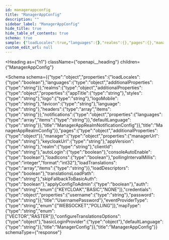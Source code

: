 ```yaml
---
id: managerappconfig
title: "ManagerAppConfig"
description: ""
sidebar_label: "ManagerAppConfig"
hide_title: true
hide_table_of_contents: true
schema: true
sample: {"loadLocales":true,"languages":{},"realms":{},"pages":{},"manager":{"managerUrl":"string","keycloakUrl":"string","appVersion":"string","realm":"string","clientId":"string","autoLogin":true,"consoleAutoEnable":true,"loadIcons":true,"pollingIntervalMillis":0,"loadTranslations":["string"],"loadDescriptors":true,"translationsLoadPath":"string","skipFallbackToBasicAuth":true,"applyConfigToAdmin":true,"auth":"KEYCLOAK","credentials":{"username":"string","password":"string"},"eventProviderType":"WEBSOCKET","mapType":"VECTOR","configureTranslationsOptions":{},"basicLoginProvider":{},"defaultLanguage":"string"}}
custom_edit_url: null
---
```



<Heading
  as={"h1"}
  className={"openapi__heading"}
  children={"ManagerAppConfig"}
>
</Heading>





<Schema
  schema={{"type":"object","properties":{"loadLocales":{"type":"boolean"},"languages":{"type":"object","additionalProperties":{"type":"string"}},"realms":{"type":"object","additionalProperties":{"type":"object","properties":{"appTitle":{"type":"string"},"styles":{"type":"string"},"logo":{"type":"string"},"logoMobile":{"type":"string"},"favicon":{"type":"string"},"language":{"type":"string"},"headers":{"type":"array","items":{"type":"string"}},"notifications":{"type":"object","properties":{"languages":{"type":"array","items":{"type":"string"}},"defaultLanguage":{"type":"string"}},"title":"ManagerAppRealmNotificationConfig"}},"title":"ManagerAppRealmConfig"}},"pages":{"type":"object","additionalProperties":{"type":"object"}},"manager":{"type":"object","properties":{"managerUrl":{"type":"string"},"keycloakUrl":{"type":"string"},"appVersion":{"type":"string"},"realm":{"type":"string"},"clientId":{"type":"string"},"autoLogin":{"type":"boolean"},"consoleAutoEnable":{"type":"boolean"},"loadIcons":{"type":"boolean"},"pollingIntervalMillis":{"type":"integer","format":"int32"},"loadTranslations":{"type":"array","items":{"type":"string"}},"loadDescriptors":{"type":"boolean"},"translationsLoadPath":{"type":"string"},"skipFallbackToBasicAuth":{"type":"boolean"},"applyConfigToAdmin":{"type":"boolean"},"auth":{"type":"string","enum":["KEYCLOAK","BASIC","NONE"]},"credentials":{"type":"object","properties":{"username":{"type":"string"},"password":{"type":"string"}},"title":"UsernamePassword"},"eventProviderType":{"type":"string","enum":["WEBSOCKET","POLLING"]},"mapType":{"type":"string","enum":["VECTOR","RASTER"]},"configureTranslationsOptions":{"type":"object"},"basicLoginProvider":{"type":"object"},"defaultLanguage":{"type":"string"}},"title":"ManagerConfig"}},"title":"ManagerAppConfig"}}
  schemaType={"response"}
>
  
</Schema>
            